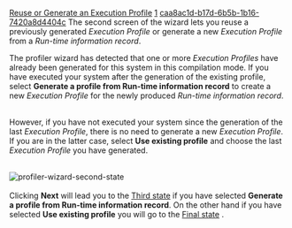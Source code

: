 [[Property:title|Reuse or Generate an Execution Profile]]
[[Property:weight|1]]
[[Property:uuid|caa8ac1d-b17d-6b5b-1b16-7420a8d4404c]]
The second screen of the wizard lets you reuse a previously generated ''Execution Profile'' or generate a new ''Execution Profile'' from a ''Run-time information record''. 

The profiler wizard has detected that one or more ''Execution Profiles'' have already been generated for this system in this compilation mode. If you have executed your system after the generation of the existing profile, select '''Generate a profile from Run-time information record''' to create a new ''Execution Profile'' for the newly produced ''Run-time information record''. 

{{note|If you choose '''Generate a profile from Run-time information record''' the generated ''Execution Profile'' will be written into ''<project_directory>/EIFGENa/target_name/W_CODE/profinfo.pfi'' if you have selected '''Workbench mode''' in the first step, or ''<project_directory>/EIFGENs/target_name/F_CODE/profinfo.pfi'' if you have selected '''Finalized mode'''. If a file with the same name already exists its content will be destroyed and replaced. }}
<br/>

However, if you have not executed your system since the generation of the last ''Execution Profile'', there is no need to generate a new ''Execution Profile''. If you are in the latter case, select '''Use existing profile''' and choose the last ''Execution Profile'' you have generated. 

{{tip|If you want to archive different ''Execution Profiles'' (to compare them for example), rename the ''profinfo.pfi'' file into a new name but keep the .pfi extension. The profiler wizard detects existing Execution Profiles by checking the file extensions. }}
<br/>
 [[Image:profiler-wizard-second-state]]  <br/>
<br/>

Clicking '''Next''' will lead you to the [[Select a Run-time information record to generate the Execution Profile|Third state]]  if you have selected '''Generate a profile from Run-time information record'''. On the other hand if you have selected '''Use existing profile''' you will go to the [[Select the information you need and formulate your query|Final state]] . 
<br/>

{{seealso|<br/>
[[Profiler wizard: Introduction|How the Profiler wizard works]]  <br/>
[[Profiling|How to profile a system]]  }}




